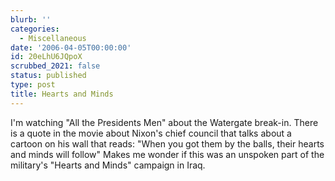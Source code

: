 ```yaml
---
blurb: ''
categories:
  - Miscellaneous
date: '2006-04-05T00:00:00'
id: 20eLhU6JQpoX
scrubbed_2021: false
status: published
type: post
title: Hearts and Minds
---
```


I'm watching "All the Presidents Men" about the Watergate break-in.
There is a quote in the movie about Nixon's chief council that
talks about a cartoon on his wall that reads: "When you got them by
the balls, their hearts and minds will follow" Makes me wonder if
this was an unspoken part of the military's "Hearts and Minds"
campaign in Iraq.

